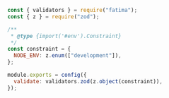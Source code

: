 ```js
const { validators } = require("fatima");
const { z } = require("zod");

/**
 * @type {import('#env').Constraint}
 */
const constraint = {
  NODE_ENV: z.enum(["development"]),
};

module.exports = config({
  validate: validators.zod(z.object(constraint)),
});
```
